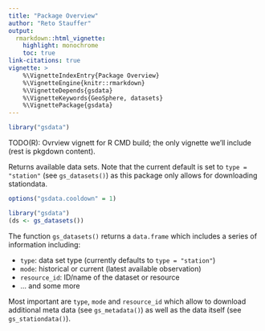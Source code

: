 ```yaml
---
title: "Package Overview"
author: "Reto Stauffer"
output:
  rmarkdown::html_vignette:
    highlight: monochrome
    toc: true
link-citations: true
vignette: >
    %\VignetteIndexEntry{Package Overview}
    %\VignetteEngine{knitr::rmarkdown}
    %\VignetteDepends{gsdata}
    %\VignetteKeywords{GeoSphere, datasets}
    %\VignettePackage{gsdata}
---
```


```r
library("gsdata")
```

TODO(R): Ovrview vignett for R CMD build; the only vignette we'll
include (rest is pkgdown content).

Returns available data sets. Note that the current default is set to
`type = "station"` (see `gs_datasets()`) as this package only allows
for downloading stationdata.

```r
options("gsdata.cooldown" = 1)
```

```r
library("gsdata")
(ds <- gs_datasets())
```

The function `gs_datasets()` returns a `data.frame` which includes
a series of information including:

* `type`: data set type (currently defaults to `type = "station"`)
* `mode`: historical or current (latest available observation)
* `resource_id`: ID/name of the dataset or resource
* ... and some more

Most important are `type`, `mode` and `resource_id` which allow
to download additional meta data (see `gs_metadata()`) as well
as the data itself (see `gs_stationdata()`).



